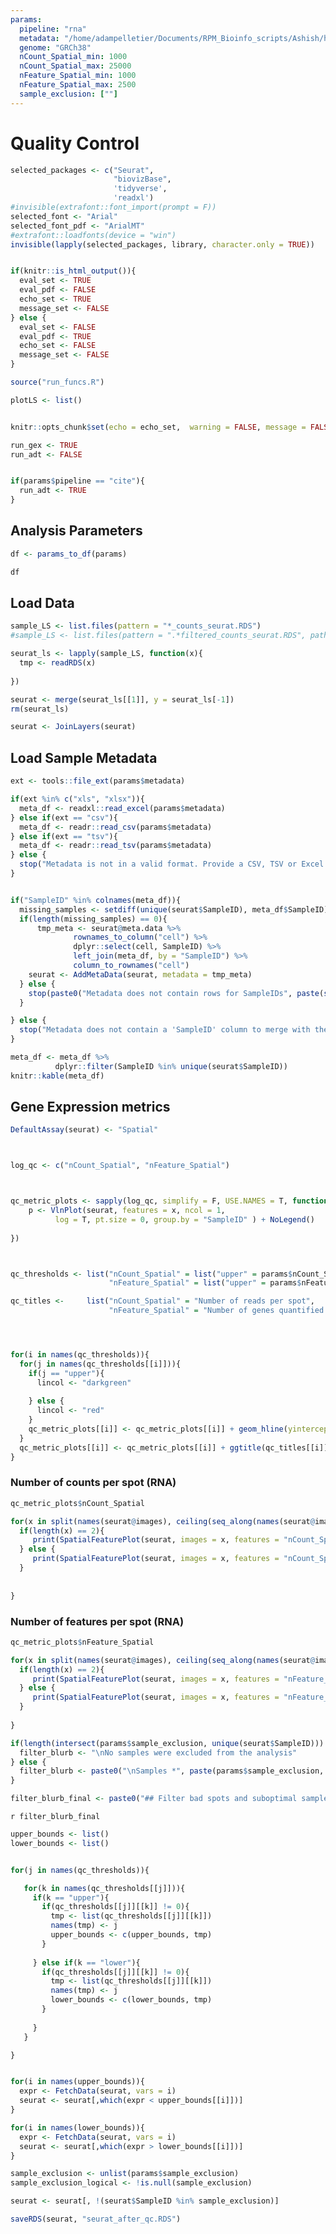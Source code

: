 ```yaml
---
params:
  pipeline: "rna"
  metadata: "/home/adampelletier/Documents/RPM_Bioinfo_scripts/Ashish/hadiya_visium/mtb_visium/mtb_visium_metadata.xlsx"
  genome: "GRCh38"
  nCount_Spatial_min: 1000
  nCount_Spatial_max: 25000
  nFeature_Spatial_min: 1000
  nFeature_Spatial_max: 2500
  sample_exclusion: [""]
---
```



# Quality Control
```r

selected_packages <- c("Seurat",
                       "biovizBase",
                       'tidyverse',
                       'readxl')
#invisible(extrafont::font_import(prompt = F))
selected_font <- "Arial"
selected_font_pdf <- "ArialMT"
#extrafont::loadfonts(device = "win")
invisible(lapply(selected_packages, library, character.only = TRUE))


if(knitr::is_html_output()){
  eval_set <- TRUE
  eval_pdf <- FALSE
  echo_set <- TRUE
  message_set <- FALSE
} else {
  eval_set <- FALSE
  eval_pdf <- TRUE
  echo_set <- FALSE
  message_set <- FALSE
}

source("run_funcs.R")

plotLS <- list()


knitr::opts_chunk$set(echo = echo_set,  warning = FALSE, message = FALSE, fig.align = "center", eval = TRUE, fig.width=9)

```

```r

run_gex <- TRUE
run_adt <- FALSE


if(params$pipeline == "cite"){
  run_adt <- TRUE
}

```

## Analysis Parameters
```r

df <- params_to_df(params)

df


```

## Load Data

```r
sample_LS <- list.files(pattern = "*_counts_seurat.RDS")
#sample_LS <- list.files(pattern = ".*filtered_counts_seurat.RDS", path = "../results/NHP_lung/seurat/", full.names = T)[c(1,2)]

seurat_ls <- lapply(sample_LS, function(x){
  tmp <- readRDS(x)
  
})

seurat <- merge(seurat_ls[[1]], y = seurat_ls[-1])
rm(seurat_ls)

seurat <- JoinLayers(seurat)


```


## Load Sample Metadata
```r
ext <- tools::file_ext(params$metadata)

if(ext %in% c("xls", "xlsx")){
  meta_df <- readxl::read_excel(params$metadata)
} else if(ext == "csv"){
  meta_df <- readr::read_csv(params$metadata)
} else if(ext == "tsv"){
  meta_df <- readr::read_tsv(params$metadata)
} else {
  stop("Metadata is not in a valid format. Provide a CSV, TSV or Excel file for metadata")
}


if("SampleID" %in% colnames(meta_df)){
  missing_samples <- setdiff(unique(seurat$SampleID), meta_df$SampleID)
  if(length(missing_samples) == 0){
      tmp_meta <- seurat@meta.data %>%
              rownames_to_column("cell") %>%
              dplyr::select(cell, SampleID) %>%
              left_join(meta_df, by = "SampleID") %>%
              column_to_rownames("cell")
    seurat <- AddMetaData(seurat, metadata = tmp_meta)
  } else {
    stop(paste0("Metadata does not contain rows for SampleIDs", paste(sQuote(missing_samples), collapse = ";"),  " found in the Seurat object."))
  }

} else {
  stop("Metadata does not contain a 'SampleID' column to merge with the Seurat object")
}

meta_df <- meta_df %>%
          dplyr::filter(SampleID %in% unique(seurat$SampleID))
knitr::kable(meta_df)

```

## Gene Expression metrics

```r



DefaultAssay(seurat) <- "Spatial"



log_qc <- c("nCount_Spatial", "nFeature_Spatial")



qc_metric_plots <- sapply(log_qc, simplify = F, USE.NAMES = T, function(x){
    p <- VlnPlot(seurat, features = x, ncol = 1,
          log = T, pt.size = 0, group.by = "SampleID" ) + NoLegend()
    
})



qc_thresholds <- list("nCount_Spatial" = list("upper" = params$nCount_Spatial_max, 'lower' = params$nCount_Spatial_min),
                      "nFeature_Spatial" = list("upper" = params$nFeature_Spatial_max, "lower" = params$nFeature_Spatial_min))

qc_titles <-     list("nCount_Spatial" = "Number of reads per spot",
                      "nFeature_Spatial" = "Number of genes quantified per spot")




for(i in names(qc_thresholds)){
  for(j in names(qc_thresholds[[i]])){
    if(j == "upper"){
      lincol <- "darkgreen"
      
    } else {
      lincol <- "red"
    }
    qc_metric_plots[[i]] <- qc_metric_plots[[i]] + geom_hline(yintercept = qc_thresholds[[i]][[j]], lty = 2, color = lincol) 
  }
  qc_metric_plots[[i]] <- qc_metric_plots[[i]] + ggtitle(qc_titles[[i]])
}

```


### Number of counts per spot (RNA)

```r
qc_metric_plots$nCount_Spatial


```


```r
for(x in split(names(seurat@images), ceiling(seq_along(names(seurat@images))/ 2))){
  if(length(x) == 2){
     print(SpatialFeaturePlot(seurat, images = x, features = "nCount_Spatial", max.cutoff = "q95", min.cutoff = "q5", pt.size.factor = 2))
  } else {
     print(SpatialFeaturePlot(seurat, images = x, features = "nCount_Spatial", max.cutoff = "q95", min.cutoff = "q5", pt.size.factor = 2)) + ggtitle(x)
  }
 
  
}


```


### Number of features per spot (RNA)

```r
qc_metric_plots$nFeature_Spatial

```


```r
for(x in split(names(seurat@images), ceiling(seq_along(names(seurat@images))/ 2))){
  if(length(x) == 2){
     print(SpatialFeaturePlot(seurat, images = x, features = "nFeature_Spatial", max.cutoff = "q95", min.cutoff = "q5", pt.size.factor = 2))
  } else {
     print(SpatialFeaturePlot(seurat, images = x, features = "nFeature_Spatial", max.cutoff = "q95", min.cutoff = "q5", pt.size.factor = 2)) + ggtitle(x)
  }
 
}

```


```r
if(length(intersect(params$sample_exclusion, unique(seurat$SampleID))) == 0 ){
  filter_blurb <- "\nNo samples were excluded from the analysis"
} else {
  filter_blurb <- paste0("\nSamples *", paste(params$sample_exclusion, collapse = "*;*"), "* were excluded from the analysis")
}

filter_blurb_final <- paste0("## Filter bad spots and suboptimal samples", filter_blurb)
```

`r filter_blurb_final`
```r
upper_bounds <- list()
lower_bounds <- list()


for(j in names(qc_thresholds)){

   for(k in names(qc_thresholds[[j]])){
     if(k == "upper"){
       if(qc_thresholds[[j]][[k]] != 0){
         tmp <- list(qc_thresholds[[j]][[k]])
         names(tmp) <- j
         upper_bounds <- c(upper_bounds, tmp)
       }
       
     } else if(k == "lower"){
       if(qc_thresholds[[j]][[k]] != 0){
         tmp <- list(qc_thresholds[[j]][[k]])
         names(tmp) <- j
         lower_bounds <- c(lower_bounds, tmp)
       }
       
     }
   }

}


for(i in names(upper_bounds)){
  expr <- FetchData(seurat, vars = i)
  seurat <- seurat[,which(expr < upper_bounds[[i]])]
}

for(i in names(lower_bounds)){
  expr <- FetchData(seurat, vars = i)
  seurat <- seurat[,which(expr > lower_bounds[[i]])]
}

sample_exclusion <- unlist(params$sample_exclusion)
sample_exclusion_logical <- !is.null(sample_exclusion)

```

```r


seurat <- seurat[, !(seurat$SampleID %in% sample_exclusion)]


```



```r


saveRDS(seurat, "seurat_after_qc.RDS")
```